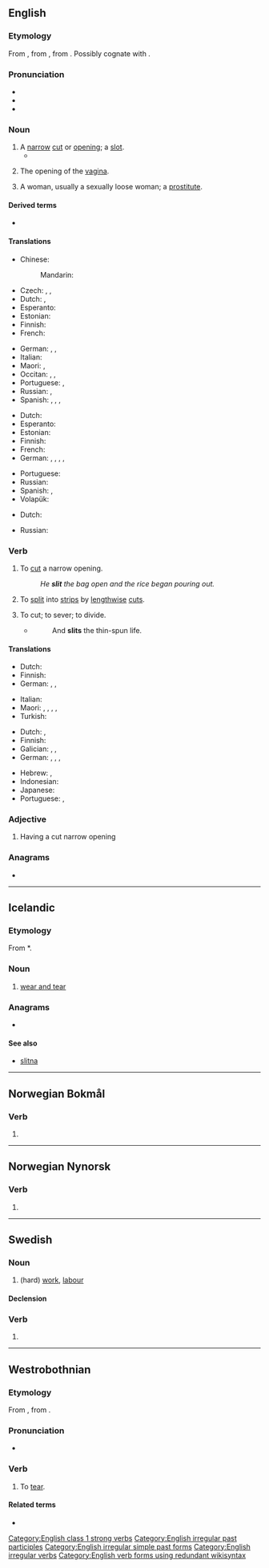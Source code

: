 ==English==
{{wikipedia}}

===Etymology===
From {{inh|en|ang|slītan}}, from {{inh|en|gem-pro|*slītaną||to tear apart}}, from {{inh|en|ine-pro|*(s)leyd-||to tear, [[rend#Verb|rend]] (cut apart), split apart}}. Possibly cognate with {{cog|la|laedo|laed-|to strike, hurt, injure}}.

===Pronunciation===
* {{IPA|en|/ˈslɪt/}}
* {{audio|en|en-us-slit.ogg|Audio (US)}}
* {{rhymes|en|ɪt}}

===Noun===
{{en-noun}}

# A [[narrow]] [[cut]] or [[opening]]; a [[slot]].
#* {{quote-book|en|year=1963|author={{w|Margery Allingham}}|title={{w|The China Governess}}
|chapter=17|url=http://openlibrary.org/works/OL2004261W
|passage=The face which emerged was not reassuring. It was blunt and grey, the nose springing thick and flat from high on the frontal bone of the forehead, whilst his eyes were narrow '''slits''' of dark in a tight bandage of tissue.&nbsp;[…].}}
# {{lb|en|vulgar|slang}} The opening of the [[vagina]].
# {{lb|en|vulgar|slang|derogatory}} A woman, usually a sexually loose woman; a [[prostitute]].

====Derived terms====
* {{l|en|slit drum}}

====Translations====
{{trans-top|narrow cut or opening; a slot}}
* Chinese:
*: Mandarin: {{t|cmn|狭缝|tr=xiáfèng}}
* Czech: {{t|cs|škvíra|f}}, {{t|cs|skulina|f}}, {{t+|cs|štěrbina|f}}
* Dutch: {{t+|nl|spleet|f}}, {{t+|nl|gleuf|f}}
* Esperanto: {{t|eo|fendo}}
* Estonian: {{t|et|pilu}}
* Finnish: {{t+|fi|viilto}}
* French: {{t+|fr|fente}}
{{trans-mid}}
* German: {{t+|de|Nut|f}}, {{t+|de|Schlitz|m}}, {{t+|de|Spalt|m}}
* Italian: {{t+|it|fessura|f}}
* Maori: {{t|mi|hahae}}, {{t|mi|haenga}}
* Occitan: {{t+|oc|fenda|f}}, {{t|oc|dobertura|f}}, {{t|oc|fendascla|f}}
* Portuguese: {{t+|pt|greta}}, {{t+|pt|ranhura}}
* Russian: {{t+|ru|щель}}, {{t+|ru|разрез}}
* Spanish: {{t+|es|ranura|f}}, {{t+|es|abertura|f}}, {{t+|es|rendija|f}}, {{t+|es|fisura}}
{{trans-bottom}}

{{trans-top|vulgar, slang: opening of the vagina}}
* Dutch: {{t+|nl|spleet|f}}
* Esperanto: {{t|eo|fendo}}
* Estonian: {{t|et|pilu}}
* Finnish: {{t+|fi|viiva}}
* French: {{t+|fr|vulve}}
* German: {{t+|de|Schlitz|m}}, {{t|de|Schamritze|f}}, {{t+|de|Ritze|f}}, {{t|de|Schamspalte|f}}, {{t+|de|Spalte|f}}
{{trans-mid}}
* Portuguese: {{t+|pt|racha}}
* Russian: {{t+|ru|щёлка}}
* Spanish: {{t+|es|raja}}, {{t|es|rayita|f}}
* Volapük: {{t|vo|kunudaslitod|f}}
{{trans-bottom}}

{{trans-top|vulgar, slang: a derogatory name for a woman, usually a sexually loose woman; a prostitute}}
* Dutch: {{t+|nl|slet|f}}
{{trans-mid}}
* Russian: {{t+|ru|мокрощёлка}}
{{trans-bottom}}

===Verb===
{{en-verb|slits|slitting|slit|slit|past_ptc2=slitten}} {{qual|"slitten" is obsolete}}

# To [[cut]] a narrow opening.
#: ''He '''slit''' the bag open and the rice began pouring out.''
# To [[split]] into [[strip]]s by [[lengthwise]] [[cut]]s.
# {{lb|en|transitive}} To cut; to sever; to divide.
#* {{rfdate|en|and other bibliographic particulars, eg, title of work, page, url}} {{w|John Milton}}
#*: And '''slits''' the thin-spun life.

====Translations====
{{trans-top|cut a narrow opening}}
* Dutch: {{t+|nl|opensnijden}}
* Finnish: {{t+|fi|viiltää}}
* German: {{t+|de|schlitzen}}, {{t+|de|aufschlitzen}}, {{t+|de|zerschlitzen}}
{{trans-mid}}
* Italian: {{t+|it|fendere}}
* Maori: {{t|mi|hāpara}}, {{t|mi|hōripi}}, {{t|mi|hōripiripi}}, {{t|mi|hae}}, {{t|mi|hori}}
* Turkish: {{t+|tr|kesmek}}
{{trans-bottom}}

{{trans-top|split into strips}}
* Dutch: {{t+|nl|splijten}}, {{t+|nl|opensnijden}}
* Finnish: {{t|fi|kahtia|alt=leikata kahtia}}
* Galician: {{t+|gl|esgallar}}, {{t|gl|fender}}, {{t|gl|rachar}}
* German: {{t+|de|trennen}}, {{t|de|auftrennen}}, {{t+|de|teilen}}, {{t+|de|zerteilen}}
{{trans-mid}}
* Hebrew: {{t+|he|חתך|tr=khatákh}}, {{t|he|פיצל|tr=pitsél}}
* Indonesian: {{t+|id|iris|alt=mengiris}}
* Japanese: {{t+|ja|切る|tr=[[きる]], kiru}}
* Portuguese: {{t+|pt|fender}}, {{t+|pt|rachar}}
{{trans-bottom}}

===Adjective===
{{en-adj|-}}

# Having a cut narrow opening

===Anagrams===
* {{anagrams|en|a=ilst|&lits|List|list|lits|silt|tils}}

[[Category:English class 1 strong verbs]]
[[Category:English irregular past participles]]
[[Category:English irregular simple past forms]]
[[Category:English irregular verbs]]
[[Category:English verb forms using redundant wikisyntax]]

----

==Icelandic==

===Etymology===
From *{{der|is|non||slit}}.<!-- According to the Norwegian dictionary by the University of Oslo and the Norwegian Language Council, the word is unattested in O.N. -->

===Noun===
{{is-noun|n|slits|-}}

# [[wear and tear]]

===Anagrams===
* {{l|is|list}}

====See also====
* [[slitna]]

----

==Norwegian Bokmål==

===Verb===
{{head|nb|verb form}}

# {{imperative of|nb|slite}}

----

==Norwegian Nynorsk==

===Verb===
{{head|nn|verb form}}

# {{inflection of|nn|slita||pres|;|imp}}

----

==Swedish==

===Noun===
{{sv-noun|n}}

# (hard) [[work]], [[labour]]

====Declension====
{{sv-noun-unc-irreg-n|2=slitet}}

===Verb===
{{head|sv|verb form}}

# {{sv-verb-form-imp|slita}}

----

==Westrobothnian==

===Etymology===
From {{inh|gmq-bot|non|slíta}}, from {{inh|gmq-bot|gem-pro|*slītaną}}.

===Pronunciation===
* {{IPA|gmq-bot|/sliːt/|/²ɬliːt/}} {{gmq-bot-pronu-note}}
*: {{rhymes|gmq-bot|ìːt}}

===Verb===
{{head|gmq-bot|verb|preterite|släit|supine|sliti|or|slittä}}

# {{lb|gmq-bot|transitive|intransitive}} To [[tear]].

====Related terms====
* {{l|gmq-bot|slet}}